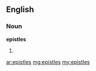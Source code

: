 ==English==
===Noun===
'''epistles'''

#{{plural of|[[epistle]]}}

[[ar:epistles]]
[[mg:epistles]]
[[my:epistles]]